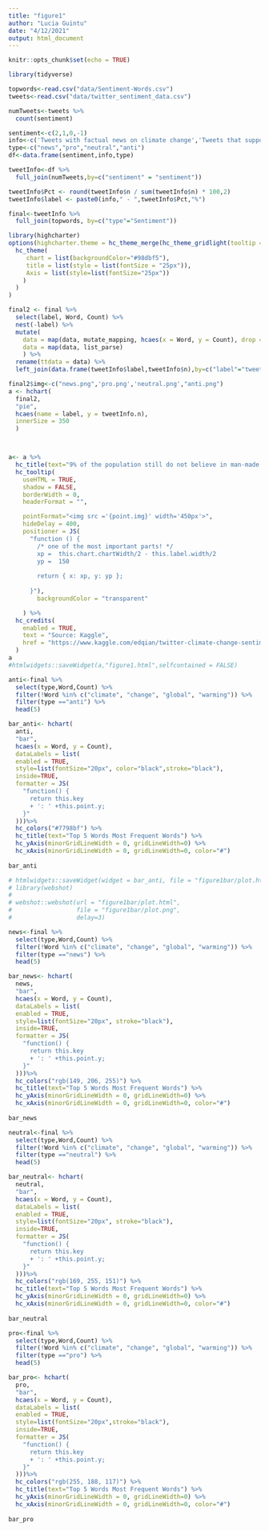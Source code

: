 ```yaml
---
title: "figure1"
author: "Lucia Guintu"
date: "4/12/2021"
output: html_document
---
```


```r
knitr::opts_chunk$set(echo = TRUE)
```

```r
library(tidyverse)

```

```r
topwords<-read.csv("data/Sentiment-Words.csv")
tweets<-read.csv("data/twitter_sentiment_data.csv")
```

```r
numTweets<-tweets %>% 
  count(sentiment)
```


```r
sentiment<-c(2,1,0,-1)
info<-c('Tweets with factual news on climate change','Tweets that support the belief of man-made climate change','Tweets that neither support nor refuse the belief of man-made climate change','Tweets that do not believe in man-made climate change')
type<-c("news","pro","neutral","anti")
df<-data.frame(sentiment,info,type)
```

```r
tweetInfo<-df %>% 
  full_join(numTweets,by=c("sentiment" = "sentiment"))

tweetInfo$Pct <- round(tweetInfo$n / sum(tweetInfo$n) * 100,2)
tweetInfo$label <- paste0(info," - ",tweetInfo$Pct,"%")
```

```r
final<-tweetInfo %>% 
  full_join(topwords, by=c("type"="Sentiment"))

```
```r
library(highcharter)
options(highcharter.theme = hc_theme_merge(hc_theme_gridlight(tooltip = list(valueDecimals = 0)),
  hc_theme(
     chart = list(backgroundColor="#98dbf5"),
     title = list(style = list(fontSize = "25px")),
     Axis = list(style=list(fontSize="25px"))
    )
  )
)
```


```r
final2 <- final %>% 
  select(label, Word, Count) %>% 
  nest(-label) %>% 
  mutate(
    data = map(data, mutate_mapping, hcaes(x = Word, y = Count), drop = TRUE),
    data = map(data, list_parse)
    ) %>%
  rename(ttdata = data) %>% 
  left_join(data.frame(tweetInfo$label,tweetInfo$n),by=c("label"="tweetInfo.label"))

```
```r

final2$img<-c("news.png",'pro.png','neutral.png',"anti.png")
a <- hchart(
  final2,
  "pie",
  hcaes(name = label, y = tweetInfo.n),
  innerSize = 350
  )



a<- a %>% 
  hc_title(text="9% of the population still do not believe in man-made climate change.") %>% 
  hc_tooltip(
    useHTML = TRUE,
    shadow = FALSE,
    borderWidth = 0,
    headerFormat = "",

    pointFormat="<img src ='{point.img}' width='450px'>",
    hideDelay = 400,
    positioner = JS(
      "function () {
        /* one of the most important parts! */
        xp =  this.chart.chartWidth/2 - this.label.width/2
        yp =  150
      
        return { x: xp, y: yp };
      
      }"),
        backgroundColor = "transparent"

    ) %>% 
  hc_credits(
    enabled = TRUE, 
    text = "Source: Kaggle",
    href = "https://www.kaggle.com/edqian/twitter-climate-change-sentiment-dataset"
  )
a
#htmlwidgets::saveWidget(a,"figure1.html",selfcontained = FALSE)
```


```r
anti<-final %>% 
  select(type,Word,Count) %>% 
  filter(!Word %in% c("climate", "change", "global", "warming")) %>% 
  filter(type =="anti") %>% 
  head(5)

bar_anti<- hchart(
  anti,
  "bar",
  hcaes(x = Word, y = Count),
  dataLabels = list(
  enabled = TRUE,
  style=list(fontSize="20px", color="black",stroke="black"),
  inside=TRUE,
  formatter = JS(
    "function() {
      return this.key
      + ': ' +this.point.y;
    }"
  )))%>% 
  hc_colors("#7798bf") %>% 
  hc_title(text="Top 5 Words Most Frequent Words") %>% 
  hc_yAxis(minorGridLineWidth = 0, gridLineWidth=0) %>% 
  hc_xAxis(minorGridLineWidth = 0, gridLineWidth=0, color="#")
  
bar_anti

# htmlwidgets::saveWidget(widget = bar_anti, file = "figure1bar/plot.html")
# library(webshot)
# 
# webshot::webshot(url = "figure1bar/plot.html", 
#                  file = "figure1bar/plot.png",
#                  delay=3)
```


```r
news<-final %>% 
  select(type,Word,Count) %>% 
  filter(!Word %in% c("climate", "change", "global", "warming")) %>% 
  filter(type =="news") %>% 
  head(5)

bar_news<- hchart(
  news,
  "bar",
  hcaes(x = Word, y = Count),
  dataLabels = list(
  enabled = TRUE,
  style=list(fontSize="20px", stroke="black"),
  inside=TRUE,
  formatter = JS(
    "function() {
      return this.key
      + ': ' +this.point.y;
    }"
  )))%>% 
  hc_colors("rgb(149, 206, 255)") %>% 
  hc_title(text="Top 5 Words Most Frequent Words") %>% 
  hc_yAxis(minorGridLineWidth = 0, gridLineWidth=0) %>% 
  hc_xAxis(minorGridLineWidth = 0, gridLineWidth=0, color="#")
  
bar_news

```

```r
neutral<-final %>% 
  select(type,Word,Count) %>% 
  filter(!Word %in% c("climate", "change", "global", "warming")) %>% 
  filter(type =="neutral") %>% 
  head(5)

bar_neutral<- hchart(
  neutral,
  "bar",
  hcaes(x = Word, y = Count),
  dataLabels = list(
  enabled = TRUE,
  style=list(fontSize="20px", stroke="black"),
  inside=TRUE,
  formatter = JS(
    "function() {
      return this.key
      + ': ' +this.point.y;
    }"
  )))%>% 
  hc_colors("rgb(169, 255, 151)") %>% 
  hc_title(text="Top 5 Words Most Frequent Words") %>% 
  hc_yAxis(minorGridLineWidth = 0, gridLineWidth=0) %>% 
  hc_xAxis(minorGridLineWidth = 0, gridLineWidth=0, color="#")
  
bar_neutral

```

```r
pro<-final %>% 
  select(type,Word,Count) %>% 
  filter(!Word %in% c("climate", "change", "global", "warming")) %>% 
  filter(type =="pro") %>% 
  head(5)

bar_pro<- hchart(
  pro,
  "bar",
  hcaes(x = Word, y = Count),
  dataLabels = list(
  enabled = TRUE,
  style=list(fontSize="20px",stroke="black"),
  inside=TRUE,
  formatter = JS(
    "function() {
      return this.key
      + ': ' +this.point.y;
    }"
  )))%>% 
  hc_colors("rgb(255, 188, 117)") %>% 
  hc_title(text="Top 5 Words Most Frequent Words") %>% 
  hc_yAxis(minorGridLineWidth = 0, gridLineWidth=0) %>% 
  hc_xAxis(minorGridLineWidth = 0, gridLineWidth=0, color="#")
  
bar_pro
```

